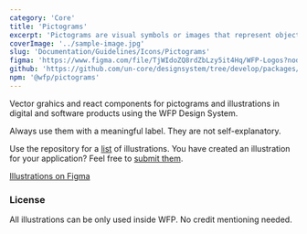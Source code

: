```yaml
---
category: 'Core'
title: 'Pictograms'
excerpt: 'Pictograms are visual symbols or images that represent objects, concepts, or ideas, often used for communication, instruction, or storytelling. They can be used to visualize the context of an interface.'
coverImage: '../sample-image.jpg'
slug: 'Documentation/Guidelines/Icons/Pictograms'
figma: 'https://www.figma.com/file/TjWIdoZQ8rdZbLzy5it4Hq/WFP-Logos?node-id=0%3A1&t=ErGHrrrmCgyzd3OH-1'
github: 'https://github.com/un-core/designsystem/tree/develop/packages/logos'
npm: '@wfp/pictograms'
---
```


Vector grahics and react components for pictograms and illustrations in digital and software products using the WFP Design System.

Always use them with a meaningful label. They are not self-explanatory.

Use the repository for a [list](https://github.com/wfp/ui/tree/master/src/assets/illustrations) of illustrations. You have created an illustration for your application? Feel free to [submit them](https://github.com/wfp/ui/issues/new).

[Illustrations on Figma](https://www.figma.com/file/C6FR4zrFuAuxHNtN9bjpy4/Illustrations?node-id=0%3A1)

<IconList name="pictograms" id="pictograms" />

### License

All illustrations can be only used inside WFP. No credit mentioning needed.
